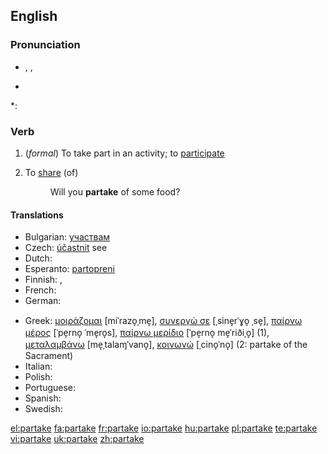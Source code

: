 ==English==

===Pronunciation===
* {{enPR|pär-tāk'}}, {{IPA|/pɑː(r)'teɪk/}}, {{SAMPA|/pa:'teIk/}}
* {{audio|en-us-partake.ogg|Audio (US)}}

*: {{rhymes|eɪk}}

===Verb===
{{en-verb|partakes|partaking|partook|partaken}}

# {{intransitive}} (''formal'') To take part in an activity; to [[participate]]
# {{intransitive}} To [[share]] (of)
#: Will you '''partake''' of some food?

====Translations====
{{trans-top|to take part in an activity}}
* Bulgarian: [[участвам]]
* Czech: [[účastnit]] see
* Dutch: {{t+|nl|deelnemen}}
* Esperanto: [[partopreni]]
* Finnish: {{t+|fi|osallistua}}, {{t-|fi|ottaa osaa}}
* French: {{t+|fr|participer}}
* German: {{t+|de|teilnehmen}}
{{trans-mid}}
* Greek: [[μοιράζομαι]] [miˈrazo̞ˌme̞], [[συνεργώ σε]] [ˌsine̞rˈɣo̞ ˌse̞], [[παίρνω μέρος]] [ˈpe̞rno̞ ˈme̞ro̞s], [[παίρνω μερίδιο]] [ˈpe̞rno̞ me̞ˈriðiˌo̞] (1), [[μεταλαμβάνω]] [me̞ˌtalaɱˈvano̞], [[κοινωνώ]] [ˌcino̞ˈno̞] (2: partake of the Sacrament)
* Italian: {{t+|it|partecipare}}
* Polish: {{t+|pl|uczestniczyć}}
* Portuguese: {{t+|pt|participar}}
* Spanish: {{t-|es|participar}}
* Swedish: {{t+|sv|delta}}
{{trans-bottom}}

[[el:partake]]
[[fa:partake]]
[[fr:partake]]
[[io:partake]]
[[hu:partake]]
[[pl:partake]]
[[te:partake]]
[[vi:partake]]
[[uk:partake]]
[[zh:partake]]